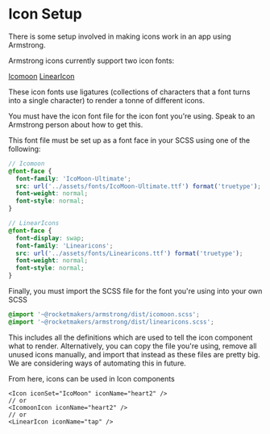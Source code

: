 
<Meta title="Setup/Icons" />

# Icon Setup

There is some setup involved in making icons work in an app using Armstrong.

Armstrong icons currently support two icon fonts:

[Icomoon](https://icomoon.io/preview-ultimate.html)
[LinearIcon](https://linearicons.com/)

These icon fonts use ligatures (collections of characters that a font turns into a single character) to render a tonne of different icons.

You must have the icon font file for the icon font you're using. Speak to an Armstrong person about how to get this.

This font file must be set up as a font face in your SCSS using one of the following:

```scss
// Icomoon
@font-face {
  font-family: 'IcoMoon-Ultimate';
  src: url('../assets/fonts/IcoMoon-Ultimate.ttf') format('truetype');
  font-weight: normal;
  font-style: normal;
}

// LinearIcons
@font-face {
  font-display: swap;
  font-family: 'Linearicons';
  src: url('../assets/fonts/Linearicons.ttf') format('truetype');
  font-weight: normal;
  font-style: normal;
}
```

Finally, you must import the SCSS file for the font you're using into your own SCSS

```scss
@import '~@rocketmakers/armstrong/dist/icomoon.scss';
@import '~@rocketmakers/armstrong/dist/linearicons.scss';
```

This includes all the definitions which are used to tell the icon component what to render. Alternatively, you can copy the file you're using, remove all unused icons manually, and import that instead as these files are pretty big. We are considering ways of automating this in future.

From here, icons can be used in Icon components

```tsx
<Icon iconSet="IcoMoon" iconName="heart2" />
// or
<IcomoonIcon iconName="heart2" />
// or
<LinearIcon iconName="tap" />
```
